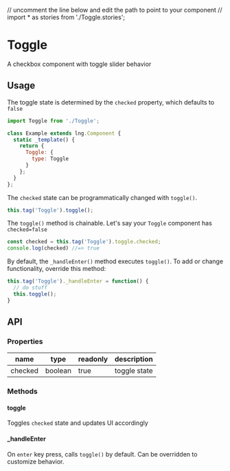 // uncomment the line below and edit the path to point to your component
// import * as stories from './Toggle.stories';

# Toggle

A checkbox component with toggle slider behavior

## Usage

The toggle state is determined by the `checked` property, which defaults to `false`

```js
import Toggle from './Toggle';

class Example extends lng.Component {
  static _template() {
    return {
      Toggle: {
        type: Toggle
      }
    };
  }
};
```

<Preview>
  <Story id="toggle--basic" />
</Preview>

The `checked` state can be programmatically changed with `toggle()`.

```js
this.tag('Toggle').toggle();
```

The `toggle()` method is chainable. Let's say your `Toggle` component has `checked=false`

```js
const checked = this.tag('Toggle').toggle.checked;
console.log(checked) //=> true
```

By default, the `_handleEnter()` method executes `toggle()`. To add or change functionality, override this method:

```js
this.tag('Toggle')._handleEnter = function() {
  // do stuff
  this.toggle();
}
```

## API

### Properties

name|type|readonly|description
--|--|--|--
checked|boolean|true|toggle state

### Methods

#### toggle

Toggles `checked` state and updates UI accordingly

#### _handleEnter

On `enter` key press, calls `toggle()` by default. Can be overridden to customize behavior.